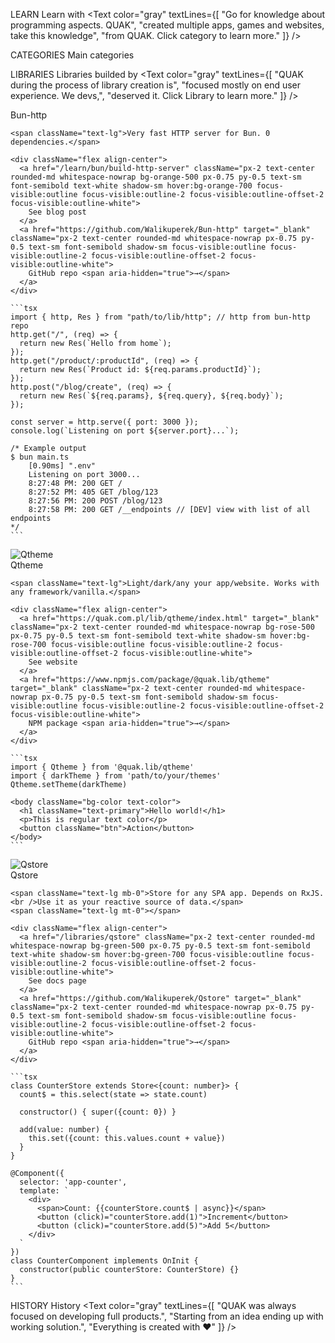 
<VantaHero />

<HeaderText size="h3" color="gray">LEARN</HeaderText>
<HeaderText size="h2">
  Learn with <QuakColored />
</HeaderText>
<Text color="gray" textLines={[
    "Go for knowledge about programming aspects. QUAK",
    "created multiple apps, games and websites, take this knowledge",
    "from QUAK. Click category to learn more."
]} />
<Spacer height={20}/>

<HeaderText size="h3" color="gray">CATEGORIES</HeaderText>
<HeaderText size="h2">Main categories</HeaderText>
<MainCategoriesBtns />

<section className="bg-lines opacity-30 flex mt-10 mb-20 h-20 w-full"></section>

<LatestReadings />

<section className="bg-lines-accent opacity-10 flex mt-10 mb-20 h-40 w-full"></section>

<HeaderText size="h3" color="gray">LIBRARIES</HeaderText>
<HeaderText size="h2">
  Libraries builded by <QuakColored />
</HeaderText>
<Text color="gray" textLines={[
    "QUAK during the process of library creation is",
    "focused mostly on end user experience. We devs,",
    "deserved it. Click Library to learn more."
]} />

<section className="lg:w-9/12 mt-10 mx-auto flex flex-col align-center justify-evenly gap-5 w-full">
  <div id="bun_http_card" className="rounded-3xl h-100 bg-orange-400 bg-opacity-10 border-solid border-2 p-3 border-orange-500 rouded-2xl w-full flex flex-col align-center overflow-hidden max-h-96 gap-3">
    <section className="flex flex-col align-center justify-evenly gap-1 px-3 mx-auto">
      <div className="h-12 border-solid border-2 p-2 border-orange-600 rounded-2xl w-full flex flex-col align-center justify-center gap-3">
        <span className="mx-auto font-bold text-lg">Bun-http</span>
      </div>
    </section>

    <span className="text-lg">Very fast HTTP server for Bun. 0 dependencies.</span>

    <div className="flex align-center">
      <a href="/learn/bun/build-http-server" className="px-2 text-center rounded-md whitespace-nowrap bg-orange-500 px-0.75 py-0.5 text-sm font-semibold text-white shadow-sm hover:bg-orange-700 focus-visible:outline focus-visible:outline-2 focus-visible:outline-offset-2 focus-visible:outline-white">
        See blog post
      </a>
      <a href="https://github.com/Walikuperek/Bun-http" target="_blank" className="px-2 text-center rounded-md whitespace-nowrap px-0.75 py-0.5 text-sm font-semibold shadow-sm focus-visible:outline focus-visible:outline-2 focus-visible:outline-offset-2 focus-visible:outline-white">
        GitHub repo <span aria-hidden="true">→</span>
      </a>
    </div>

    ```tsx
    import { http, Res } from "path/to/lib/http"; // http from bun-http repo
    http.get("/", (req) => {
      return new Res(`Hello from home`);
    });
    http.get("/product/:productId", (req) => {
      return new Res(`Product id: ${req.params.productId}`);
    });
    http.post("/blog/create", (req) => {
      return new Res(`${req.params}, ${req.query}, ${req.body}`);
    });

    const server = http.serve({ port: 3000 });
    console.log(`Listening on port ${server.port}...`);

    /* Example output
    $ bun main.ts
        [0.90ms] ".env"
        Listening on port 3000...
        8:27:48 PM: 200 GET /
        8:27:52 PM: 405 GET /blog/123
        8:27:56 PM: 200 POST /blog/123
        8:27:58 PM: 200 GET /__endpoints // [DEV] view with list of all endpoints
    */
    ```
  </div>

  <div id="qtheme_card" className="rounded-3xl h-100 bg-rose-400 bg-opacity-10 border-solid border-2 p-3 border-rose-500 rouded-2xl w-full flex flex-col align-center overflow-hidden max-h-96 gap-3">
    <section className="flex align-center justify-between gap-1 px-3 w-full mx-auto">
      <img src="/logos/qtheme.png" alt="Qtheme" className="w-14" />
      <div className="h-12 border-solid border-2 p-2 border-rose-600 rounded-2xl flex flex-col align-center justify-center gap-3">
        <span className="mx-auto font-bold text-lg">Qtheme</span>
      </div>
    </section>

    <span className="text-lg">Light/dark/any your app/website. Works with any framework/vanilla.</span>

    <div className="flex align-center">
      <a href="https://quak.com.pl/lib/qtheme/index.html" target="_blank" className="px-2 text-center rounded-md whitespace-nowrap bg-rose-500 px-0.75 py-0.5 text-sm font-semibold text-white shadow-sm hover:bg-rose-700 focus-visible:outline focus-visible:outline-2 focus-visible:outline-offset-2 focus-visible:outline-white">
        See website
      </a>
      <a href="https://www.npmjs.com/package/@quak.lib/qtheme" target="_blank" className="px-2 text-center rounded-md whitespace-nowrap px-0.75 py-0.5 text-sm font-semibold shadow-sm focus-visible:outline focus-visible:outline-2 focus-visible:outline-offset-2 focus-visible:outline-white">
        NPM package <span aria-hidden="true">→</span>
      </a>
    </div>

    ```tsx
    import { Qtheme } from '@quak.lib/qtheme'
    import { darkTheme } from 'path/to/your/themes'
    Qtheme.setTheme(darkTheme)

    <body className="bg-color text-color">
      <h1 className="text-primary">Hello world!</h1>
      <p>This is regular text color</p>
      <button className="btn">Action</button>
    </body>
    ```
  </div>

  <div id="qstore_card" className="rounded-3xl h-100 bg-green-400 bg-opacity-10 border-solid border-2 p-3 border-green-500 rouded-2xl w-full flex flex-col align-center overflow-hidden max-h-96 gap-3">
    <section className="flex align-center justify-between gap-1 px-3 w-full mx-auto">
      <img src="/logos/qstore.png" alt="Qstore" className="w-14" />
      <div className="h-12 border-solid border-2 p-2 border-green-600 rounded-2xl flex flex-col align-center justify-center gap-3">
        <span className="mx-auto font-bold text-lg">Qstore</span>
      </div>
    </section>

    <span className="text-lg mb-0">Store for any SPA app. Depends on RxJS.<br />Use it as your reactive source of data.</span>
    <span className="text-lg mt-0"></span>

    <div className="flex align-center">
      <a href="/libraries/qstore" className="px-2 text-center rounded-md whitespace-nowrap bg-green-500 px-0.75 py-0.5 text-sm font-semibold text-white shadow-sm hover:bg-green-700 focus-visible:outline focus-visible:outline-2 focus-visible:outline-offset-2 focus-visible:outline-white">
        See docs page
      </a>
      <a href="https://github.com/Walikuperek/Qstore" target="_blank" className="px-2 text-center rounded-md whitespace-nowrap px-0.75 py-0.5 text-sm font-semibold shadow-sm focus-visible:outline focus-visible:outline-2 focus-visible:outline-offset-2 focus-visible:outline-white">
        GitHub repo <span aria-hidden="true">→</span>
      </a>
    </div>

    ```tsx
    class CounterStore extends Store<{count: number}> {
      count$ = this.select(state => state.count)

      constructor() { super({count: 0}) }

      add(value: number) {
        this.set({count: this.values.count + value})
      }
    }

    @Component({
      selector: 'app-counter',
      template: `
        <div>
          <span>Count: {{counterStore.count$ | async}}</span>
          <button (click)="counterStore.add(1)">Increment</button>
          <button (click)="counterStore.add(5)">Add 5</button>
        </div>
      `
    })
    class CounterComponent implements OnInit {
      constructor(public counterStore: CounterStore) {}
    }
    ```
  </div>
</section>

<section className="bg-lines-accent opacity-10 flex mt-20 mb-20 h-40 w-full"></section>

<HeaderText size="h3" color="gray">HISTORY</HeaderText>
<HeaderText size="h2"><QuakColored /> History</HeaderText>
<Text color="gray" textLines={[
    "QUAK was always focused on developing full products.",
    "Starting from an idea ending up with working solution.",
    "Everything is created with ❤️"
]} />

<QuakV1Hero />

<Spacer height="10" />
